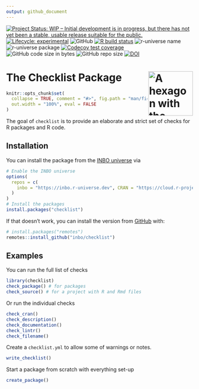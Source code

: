 ```yaml
---
output: github_document
---
```


<!-- README.md is generated from README.Rmd. Please edit that file -->

<!-- badges: start -->
[![Project Status: WIP – Initial development is in progress, but there has not yet been a stable, usable release suitable for the public.](https://www.repostatus.org/badges/latest/wip.svg)](https://www.repostatus.org/#wip)
[![Lifecycle: experimental](https://img.shields.io/badge/lifecycle-experimental-orange.svg)](https://lifecycle.r-lib.org/articles/stages.html#experimental-1)
![GitHub](https://img.shields.io/github/license/inbo/checklist)
[![R build status](https://github.com/inbo/checklist/workflows/check%20package%20on%20main/badge.svg)](https://github.com/inbo/checklist/actions)
![r-universe name](https://inbo.r-universe.dev/badges/:name?color=c04384)
![r-universe package](https://inbo.r-universe.dev/badges/checklist?color=c04384)
[![Codecov test coverage](https://codecov.io/gh/inbo/checklist/branch/main/graph/badge.svg)](https://app.codecov.io/gh/inbo/checklist?branch=main)
![GitHub code size in bytes](https://img.shields.io/github/languages/code-size/inbo/checklist.svg)
![GitHub repo size](https://img.shields.io/github/repo-size/inbo/checklist.svg)
[![DOI](https://zenodo.org/badge/DOI/10.5281/zenodo.4028303.svg)](https://doi.org/10.5281/zenodo.4028303)
<!-- badges: end --> 

# The Checklist Package <img src="man/figures/logo.svg" align="right" alt="A hexagon with the word checklist" width="120" />
 
```r
knitr::opts_chunk$set(
  collapse = TRUE, comment = "#>", fig.path = "man/figures/README-",
  out.width = "100%", eval = FALSE
)
```

The goal of `checklist` is to provide an elaborate and strict set of checks for R packages and R code.

## Installation

You can install the package from the [INBO universe](https://inbo.r-universe.dev/ui#builds) via

```r
# Enable the INBO universe
options(
  repos = c(
    inbo = "https://inbo.r-universe.dev", CRAN = "https://cloud.r-project.org"
  )
)
# Install the packages
install.packages("checklist")
```

If that doesn't work, you can install the version from [GitHub](https://github.com/inbo/checklist/) with:

```r
# install.packages("remotes")
remotes::install_github("inbo/checklist")
```

## Examples

You can run the full list of checks

```r
library(checklist)
check_package() # for packages
check_source() # for a project with R and Rmd files
```

Or run the individual checks

```r
check_cran()
check_description()
check_documentation()
check_lintr()
check_filename()
```

Create a `checklist.yml` to allow some of warnings or notes.

```r
write_checklist()
```

Start a package from scratch with everything set-up

```r
create_package()
```
